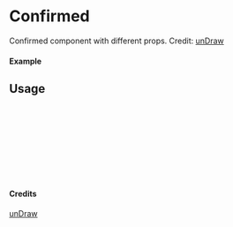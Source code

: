 
<Meta of={Confirmed} title="unDraw/Confirmed" />

# Confirmed

Confirmed component with different props.
Credit: [unDraw](https://undraw.co/illustrations)

#### Example

<Canvas of={Confirmed.Primary} />

## Usage

```ts
import { Confirmed } from "yadl-ui";

const Example = () => {
  return (
      <Confirmed />
  );
};

export default Example;
```

#### Credits
[unDraw](https://undraw.co/illustrations)